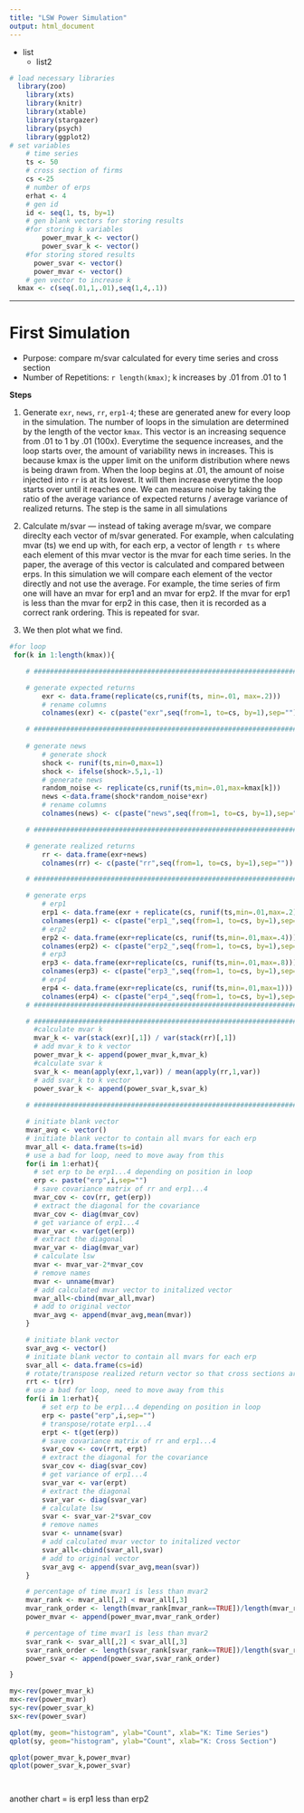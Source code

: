 ---
title: "LSW Power Simulation"
output: html_document
---

* list
    + list2


```{r start, warning=FALSE, message=FALSE}
# load necessary libraries
  library(zoo)
	library(xts)
	library(knitr)
	library(xtable)
	library(stargazer)
	library(psych)
	library(ggplot2)
# set variables
    # time series
	ts <- 50
	# cross section of firms
	cs <-25
	# number of erps
	erhat <- 4
	# gen id
	id <- seq(1, ts, by=1)
	# gen blank vectors for storing results
    #for storing k variables
	    power_mvar_k <- vector()     
	    power_svar_k <- vector()
    #for storing stored results
  	  power_svar <- vector()
  	  power_mvar <- vector()
	# gen vector to increase k
  kmax <- c(seq(.01,1,.01),seq(1,4,.1))
```

******
# First Simulation
* Purpose: compare m/svar calculated for every time series and cross section
* Number of Repetitions: `r length(kmax)`; k increases by .01 from .01 to 1

**Steps**

1. Generate `exr`, `news`, `rr`, `erp1-4`; these are generated anew for every loop in the simulation. The number of loops in the simulation are determined by the length of the vector `kmax`. This vector is an increasing sequence from .01 to 1 by .01 (100x). Everytime the sequence increases, and the loop starts over, the amount of variability news in increases. This is because kmax is the upper limit on the uniform distribution where news is being drawn from. When the loop begins at .01, the amount of noise injected into `rr` is at its lowest. It will then increase everytime the loop starts over until it reaches one. We can measure noise by taking the ratio of the average variance of expected returns / average variance of realized returns. The step is the same in all simulations

2. Calculate m/svar --- instead of taking average m/svar, we compare direclty each vector of m/svar generated. For example, when calculating mvar (ts) we end up with, for each erp, a vector of length `r ts` where each element of this mvar vector is the mvar for each time series. In the paper, the average of this vector is calculated and compared between erps. In this simulation we will compare each element of the vector directly and not use the average.  For example, the time series of firm one will have an mvar for erp1 and an mvar for erp2. If the mvar for erp1 is less than the mvar for erp2 in this case, then it is recorded as a correct rank ordering. This is repeated for svar.

3. We then plot what we find.

```{r sim1}
#for loop
 for(k in 1:length(kmax)){

	# ######################################################################

	# generate expected returns
		exr <- data.frame(replicate(cs,runif(ts, min=.01, max=.2)))
		# rename columns
		colnames(exr) <- c(paste("exr",seq(from=1, to=cs, by=1),sep=""))

	# ######################################################################
	 
	# generate news
		# generate shock
		shock <- runif(ts,min=0,max=1)
		shock <- ifelse(shock>.5,1,-1)
		# generate news
		random_noise <- replicate(cs,runif(ts,min=.01,max=kmax[k]))
		news <-data.frame(shock*random_noise*exr)
		# rename columns
		colnames(news) <- c(paste("news",seq(from=1, to=cs, by=1),sep=""))

	# ######################################################################

	# generate realized returns
		rr <- data.frame(exr+news)
		colnames(rr) <- c(paste("rr",seq(from=1, to=cs, by=1),sep=""))

	# ######################################################################

	# generate erps
		# erp1
		erp1 <- data.frame(exr + replicate(cs, runif(ts,min=.01,max=.2)))
		colnames(erp1) <- c(paste("erp1_",seq(from=1, to=cs, by=1),sep=""))
		# erp2
		erp2 <- data.frame(exr+replicate(cs, runif(ts,min=.01,max=.4)))
		colnames(erp2) <- c(paste("erp2_",seq(from=1, to=cs, by=1),sep=""))	
		# erp3
		erp3 <- data.frame(exr+replicate(cs, runif(ts,min=.01,max=.8)))
		colnames(erp3) <- c(paste("erp3_",seq(from=1, to=cs, by=1),sep=""))	
		# erp4
		erp4 <- data.frame(exr+replicate(cs, runif(ts,min=.01,max=1)))
		colnames(erp4) <- c(paste("erp4_",seq(from=1, to=cs, by=1),sep=""))
	# ######################################################################

	# ######################################################################
	  #calculate mvar k
	  mvar_k <- var(stack(exr)[,1]) / var(stack(rr)[,1])
	  # add mvar_k to k vector
	  power_mvar_k <- append(power_mvar_k,mvar_k)
	  #calculate svar k
	  svar_k <- mean(apply(exr,1,var)) / mean(apply(rr,1,var))
	  # add svar_k to k vector
	  power_svar_k <- append(power_svar_k,svar_k)
	  
	# ######################################################################

	# initiate blank vector
	mvar_avg <- vector()
	# initiate blank vector to contain all mvars for each erp
	mvar_all <- data.frame(ts=id)
	# use a bad for loop, need to move away from this
	for(i in 1:erhat){
	  # set erp to be erp1...4 depending on position in loop
	  erp <- paste("erp",i,sep="")
	  # save covariance matrix of rr and erp1...4
	  mvar_cov <- cov(rr, get(erp))
	  # extract the diagonal for the covariance
	  mvar_cov <- diag(mvar_cov)
	  # get variance of erp1...4
	  mvar_var <- var(get(erp))
	  # extract the diagonal
	  mvar_var <- diag(mvar_var)
	  # calculate lsw
	  mvar <- mvar_var-2*mvar_cov
	  # remove names
	  mvar <- unname(mvar)
	  # add calculated mvar vector to initalized vector 
	  mvar_all<-cbind(mvar_all,mvar)
	  # add to original vector
	  mvar_avg <- append(mvar_avg,mean(mvar))
	}

	# initiate blank vector
	svar_avg <- vector()
	# initiate blank vector to contain all mvars for each erp
	svar_all <- data.frame(cs=id)
	# rotate/transpose realized return vector so that cross sections are now columns
	rrt <- t(rr)
	# use a bad for loop, need to move away from this
	for(i in 1:erhat){
		# set erp to be erp1...4 depending on position in loop
		erp <- paste("erp",i,sep="")
		# transpose/rotate erp1...4
		erpt <- t(get(erp))
		# save covariance matrix of rr and erp1...4
		svar_cov <- cov(rrt, erpt)
		# extract the diagonal for the covariance
		svar_cov <- diag(svar_cov)
		# get variance of erp1...4
		svar_var <- var(erpt)
		# extract the diagonal
		svar_var <- diag(svar_var)
		# calculate lsw
		svar <- svar_var-2*svar_cov
		# remove names
		svar <- unname(svar)
		# add calculated mvar vector to initalized vector 
		svar_all<-cbind(svar_all,svar)
		# add to original vector
		svar_avg <- append(svar_avg,mean(svar))
	}

	# percentage of time mvar1 is less than mvar2
	mvar_rank <- mvar_all[,2] < mvar_all[,3]
	mvar_rank_order <- length(mvar_rank[mvar_rank==TRUE])/length(mvar_rank)
	power_mvar <- append(power_mvar,mvar_rank_order)

	# percentage of time mvar1 is less than mvar2
	svar_rank <- svar_all[,2] < svar_all[,3]
	svar_rank_order <- length(svar_rank[svar_rank==TRUE])/length(svar_rank)
	power_svar <- append(power_svar,svar_rank_order)

}
```

```{r look, echo=FALSE}
my<-rev(power_mvar_k)
mx<-rev(power_mvar)
sy<-rev(power_svar_k)
sx<-rev(power_svar)

qplot(my, geom="histogram", ylab="Count", xlab="K: Time Series")
qplot(sy, geom="histogram", ylab="Count", xlab="K: Cross Section")

qplot(power_mvar_k,power_mvar)
qplot(power_svar_k,power_svar)




```

another chart = is erp1 less than erp2 


